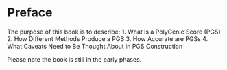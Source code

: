 # Preface {-}
The purpose of this book is to describe:
1. What is a PolyGenic Score (PGS)
2. How Different Methods Produce a PGS
3. How Accurate are PGSs
4. What Caveats Need to Be Thought About in PGS Construction

Please note the book is still in the early phases.
